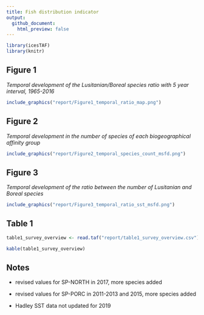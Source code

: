 ```yaml
---
title: Fish distribution indicator
output:
  github_document:
    html_preview: false
---
```


```r
library(icesTAF)
library(knitr)
```

## Figure 1

*Temporal development of the Lusitanian/Boreal species ratio with 5 year interval, 1965-2016*

```r
include_graphics("report/Figure1_temporal_ratio_map.png")
```

## Figure 2

*Temporal development in the number of species of each biogeographical affinity group*

```r
include_graphics("report/Figure2_temporal_species_count_msfd.png")
```

## Figure 3

*Temporal development of the ratio between the number of Lusitanian and Boreal species*

```r
include_graphics("report/Figure3_temporal_ratio_sst_msfd.png")
```

## Table 1

```r
table1_survey_overview <- read.taf("report/table1_survey_overview.csv")

kable(table1_survey_overview)
```


## Notes

* revised values for SP-NORTH in 2017, more species added
* revised values for SP-PORC in 2011-2013 and 2015, more species added

* Hadley SST data not updated for 2019

